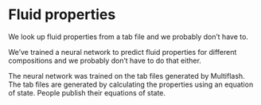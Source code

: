# Fluid properties

We look up fluid properties from a tab file and we probably don't have to.

We've trained a neural network to predict fluid properties for different compositions and we probably don't have to do that either.

The neural network was trained on the tab files generated by Multiflash. The tab files are generated by calculating the properties using an equation of state. People publish their equations of state.

